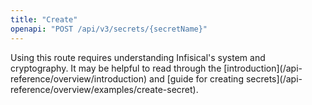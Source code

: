 ```yaml
---
title: "Create"
openapi: "POST /api/v3/secrets/{secretName}"
---
```


<Tip>
  Using this route requires understanding Infisical's system and cryptography.
  It may be helpful to read through the
  [introduction](/api-reference/overview/introduction) and [guide for creating
  secrets](/api-reference/overview/examples/create-secret).
</Tip>
